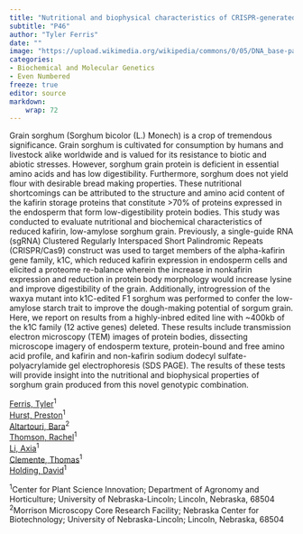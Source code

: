 ```yaml
---
title: "Nutritional and biophysical characteristics of CRISPR-generated low kafirin, waxy sorghum"
subtitle: "P46"
author: "Tyler Ferris"
date: ""
image: "https://upload.wikimedia.org/wikipedia/commons/0/05/DNA_base-pair_diagram.jpg"
categories: 
- Biochemical and Molecular Genetics
- Even Numbered
freeze: true
editor: source
markdown: 
    wrap: 72
---
```


Grain sorghum (Sorghum bicolor (L.) Monech) is a crop of tremendous significance. Grain sorghum is cultivated for consumption by humans and livestock alike worldwide and is valued for its resistance to biotic and abiotic stresses. However, sorghum grain protein is deficient in essential amino acids and has low digestibility. Furthermore, sorghum does not yield flour with desirable bread making properties. These nutritional shortcomings can be attributed to the structure and amino acid content of the kafirin storage proteins that constitute >70% of proteins expressed in the endosperm that form low-digestibility protein bodies. This study was conducted to evaluate nutritional and biochemical characteristics of reduced kafirin, low-amylose sorghum grain. Previously, a single-guide RNA (sgRNA) Clustered Regularly Interspaced Short Palindromic Repeats (CRISPR/Cas9) construct was used to target members of the alpha-kafirin gene family, k1C, which reduced kafirin expression in endosperm cells and elicited a proteome re-balance wherein the increase in nonkafirin expression and reduction in protein body morphology would increase lysine and improve digestibility of the grain. Additionally, introgression of the waxya mutant into k1C-edited F1 sorghum was performed to confer the low-amylose starch trait to improve the dough-making potential of sorgum grain. Here, we report on results from a highly-inbred edited line with ~400kb of the k1C family (12 active genes) deleted. These results include transmission electron microscopy (TEM) images of protein bodies, dissecting microscope imagery of endosperm texture, protein-bound and free amino acid profile, and kafirin and non-kafirin sodium dodecyl sulfate-polyacrylamide gel electrophoresis (SDS PAGE). The results of these tests will provide insight into the nutritional and biophysical properties of sorghum grain produced from this novel genotypic combination.

<a href='mailto:tyler.ferris@huskers.unl.edu'>Ferris, Tyler</a><sup>1</sup><br><a href='mailto:jhurst5uwyo@gmail.com'>Hurst, Preston</a><sup>1</sup><br><a href='mailto:baltartouri2@unl.edu'>Altartouri, Bara</a><sup>2</sup><br><a href='mailto:rthomson2@huskers.unl.edu'>Thomson, Rachel</a><sup>1</sup><br><a href='mailto:N/A'>Li, Axia</a><sup>1</sup><br><a href='mailto:tclemente1@unl.edu'>Clemente, Thomas</a><sup>1</sup><br><a href='mailto:dholding2@unl.edu'>Holding, David</a><sup>1</sup><br>

<sup>1</sup>Center for Plant Science Innovation; Department of Agronomy and Horticulture; University of Nebraska-Lincoln; Lincoln, Nebraska, 68504<br><sup>2</sup>Morrison Microscopy Core Research Facility; Nebraska Center for Biotechnology; University of Nebraska-Lincoln; Lincoln, Nebraska, 68504<br>